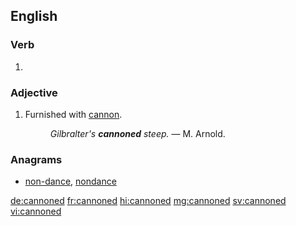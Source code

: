 ==English==

===Verb===
{{head|en|verb form}}

# {{en-past of|cannon}}

===Adjective===
{{en-adj|-}}

# {{label|en|poetic}} Furnished with [[cannon]].
#: ''Gilbralter's '''cannoned''' steep.'' &mdash; M. Arnold.

===Anagrams===
* [[non-dance#English|non-dance]], [[nondance#English|nondance]]

[[de:cannoned]]
[[fr:cannoned]]
[[hi:cannoned]]
[[mg:cannoned]]
[[sv:cannoned]]
[[vi:cannoned]]